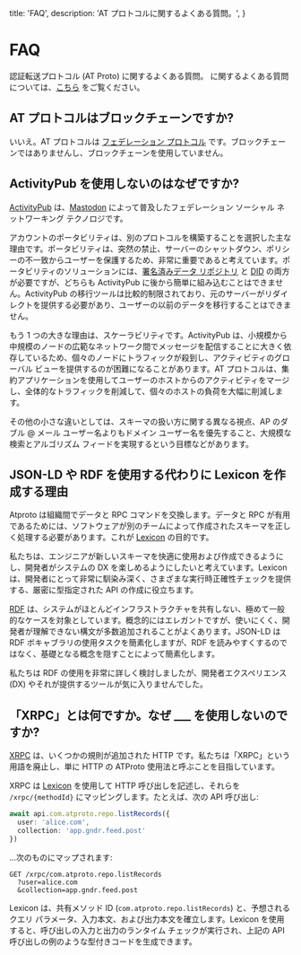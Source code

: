 title: 'FAQ',
description:
'AT プロトコルに関するよくある質問。',
}

# FAQ

認証転送プロトコル (AT Proto) に関するよくある質問。 に関するよくある質問については、[こちら](https://gndr.social/about/faq) をご覧ください。

## AT プロトコルはブロックチェーンですか?

いいえ。AT プロトコルは [フェデレーション プロトコル](https://en.wikipedia.org/wiki/Federation_(information_technology)) です。ブロックチェーンではありませんし、ブロックチェーンを使用していません。

## ActivityPub を使用しないのはなぜですか?

[ActivityPub](https://en.wikipedia.org/wiki/ActivityPub) は、[Mastodon](https://joinmastodon.org/) によって普及したフェデレーション ソーシャル ネットワーキング テクノロジです。

アカウントのポータビリティは、別のプロトコルを構築することを選択した主な理由です。ポータビリティは、突然の禁止、サーバーのシャットダウン、ポリシーの不一致からユーザーを保護するため、非常に重要であると考えています。ポータビリティのソリューションには、[署名済みデータ リポジトリ](/guides/data-repos) と [DID](/guides/identity) の両方が必要ですが、どちらも ActivityPub に後から簡単に組み込むことはできません。ActivityPub の移行ツールは比較的制限されており、元のサーバーがリダイレクトを提供する必要があり、ユーザーの以前のデータを移行することはできません。

もう 1 つの大きな理由は、スケーラビリティです。ActivityPub は、小規模から中規模のノードの広範なネットワーク間でメッセージを配信することに大きく依存しているため、個々のノードにトラフィックが殺到し、アクティビティのグローバル ビューを提供するのが困難になることがあります。AT プロトコルは、集約アプリケーションを使用してユーザーのホストからのアクティビティをマージし、全体的なトラフィックを削減して、個々のホストの負荷を大幅に削減します。

その他の小さな違いとしては、スキーマの扱い方に関する異なる視点、AP のダブル @ メール ユーザー名よりもドメイン ユーザー名を優先すること、大規模な検索とアルゴリズム フィードを実現するという目標などがあります。

## JSON-LD や RDF を使用する代わりに Lexicon を作成する理由

Atproto は組織間でデータと RPC コマンドを交換します。データと RPC が有用であるためには、ソフトウェアが別のチームによって作成されたスキーマを正しく処理する必要があります。これが [Lexicon](/guides/lexicon) の目的です。

私たちは、エンジニアが新しいスキーマを快適に使用および作成できるようにし、開発者がシステムの DX を楽しめるようにしたいと考えています。Lexicon は、開発者にとって非常に馴染み深く、さまざまな実行時正確性チェックを提供する、厳密に型指定された API の作成に役立ちます。

[RDF](https://en.wikipedia.org/wiki/Resource_Description_Framework) は、システムがほとんどインフラストラクチャを共有しない、極めて一般的なケースを対象としています。概念的にはエレガントですが、使いにくく、開発者が理解できない構文が多数追加されることがよくあります。JSON-LD は RDF ボキャブラリの使用タスクを簡素化しますが、RDF を読みやすくするのではなく、基礎となる概念を隠すことによって簡素化します。

私たちは RDF の使用を非常に詳しく検討しましたが、開発者エクスペリエンス (DX) やそれが提供するツールが気に入りませんでした。

## 「XRPC」とは何ですか。なぜ ___ を使用しないのですか?

[XRPC](/specs/xrpc) は、いくつかの規則が追加された HTTP です。私たちは「XRPC」という用語を廃止し、単に HTTP の ATProto 使用法と呼ぶことを目指しています。

XRPC は [Lexicon](/guides/lexicon) を使用して HTTP 呼び出しを記述し、それらを `/xrpc/{methodId}` にマッピングします。たとえば、次の API 呼び出し:

```typescript
await api.com.atproto.repo.listRecords({
  user: 'alice.com',
  collection: 'app.gndr.feed.post'
})
```

...次のものにマップされます:

```text
GET /xrpc/com.atproto.repo.listRecords
  ?user=alice.com
  &collection=app.gndr.feed.post
```

Lexicon は、共有メソッド ID (`com.atproto.repo.listRecords`) と、予想されるクエリ パラメータ、入力本文、および出力本文を確立します。Lexicon を使用すると、呼び出しの入力と出力のランタイム チェックが実行され、上記の API 呼び出しの例のような型付きコードを生成できます。